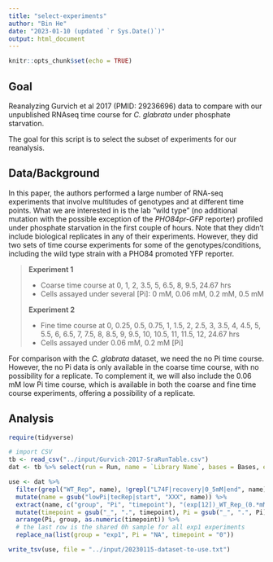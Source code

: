 ```yaml
---
title: "select-experiments"
author: "Bin He"
date: "2023-01-10 (updated `r Sys.Date()`)"
output: html_document
---
```


```r
knitr::opts_chunk$set(echo = TRUE)
```

## Goal
Reanalyzing Gurvich et al 2017 (PMID: 29236696) data to compare with our unpublished RNAseq time course for _C. glabrata_ under phosphate starvation. 

The goal for this script is to select the subset of experiments for our reanalysis.

## Data/Background
In this paper, the authors performed a large number of RNA-seq experiments that involve multitudes of genotypes and at different time points. What we are interested in is the lab "wild type" (no additional mutation with the possible exception of the _PHO84pr-GFP_ reporter) profiled under phosphate starvation in the first couple of hours. Note that they didn't include biological replicates in any of their experiments. However, they did two sets of time course experiments for some of the genotypes/conditions, including the wild type strain with a PHO84 promoted YFP reporter.

> **Experiment 1**
> 
> - Coarse time course at 0, 1, 2, 3.5, 5, 6.5, 8, 9.5, 24.67 hrs
> - Cells assayed under several [Pi]: 0 mM, 0.06 mM, 0.2 mM, 0.5 mM
>
> **Experiment 2**
>
> - Fine time course at 0, 0.25, 0.5, 0.75, 1, 1.5, 2, 2.5, 3, 3.5, 4, 4.5, 5, 5.5, 6, 6.5, 7, 7.5, 8, 8.5, 9, 9.5, 10, 10.5, 11, 11.5, 12, 24.67 hrs
> - Cells assayed under 0.06 mM, 0.2 mM [Pi]

For comparison with the _C. glabrata_ dataset, we need the no Pi time course. However, the no Pi data is only available in the coarse time course, with no possibility for a replicate. To complement it, we will also include the 0.06 mM low Pi time course, which is available in both the coarse and fine time course experiments, offering a possibility of a replicate.

## Analysis
```r
require(tidyverse)

# import CSV
tb <- read_csv("../input/Gurvich-2017-SraRunTable.csv")
dat <- tb %>% select(run = Run, name = `Library Name`, bases = Bases, exp = Experiment, sra = `SRA Study`)

use <- dat %>% 
  filter(grepl("WT_Rep", name), !grepl("L74F|recovery|0_5mM|end", name)) %>% 
  mutate(name = gsub("lowPi|tecRep|start", "XXX", name)) %>% 
  extract(name, c("group", "Pi", "timepoint"), "(exp[12])_WT_Rep_(0.*mM)_XXX_([\\d_]*)h") %>% 
  mutate(timepoint = gsub("_", ".", timepoint), Pi = gsub("_", ".", Pi)) %>% 
  arrange(Pi, group, as.numeric(timepoint)) %>% 
  # the last row is the shared 0h sample for all exp1 experiments
  replace_na(list(group = "exp1", Pi = "NA", timepoint = "0"))

write_tsv(use, file = "../input/20230115-dataset-to-use.txt")
```